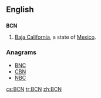 ==English==

==={{abbreviation}}===
'''BCN'''
# [[Baja California]], a state of [[Mexico]].

===Anagrams===
* [[BNC#English|BNC]]
* [[CBN#English|CBN]]
* [[NBC#English|NBC]]

[[cs:BCN]]
[[tr:BCN]]
[[zh:BCN]]
